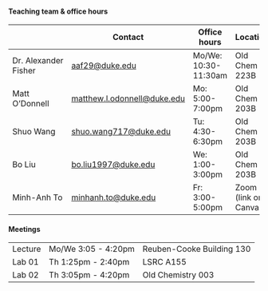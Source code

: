#### Teaching team & office hours

|                      | Contact                                                     | Office hours         | Location                   |
|------------------|------------------|------------------|------------------|
| Dr. Alexander Fisher | [aaf29\@duke.edu](aaf29@duke.edu)                           | Mo/We: 10:30-11:30am | Old Chem 223B              |
| Matt O'Donnell       | [matthew.l.odonnell\@duke.edu](matthew.l.odonnell@duke.edu) | Mo: 5:00-7:00pm      | Old Chem 203B              |
| Shuo Wang            | [shuo.wang717\@duke.edu](shuo.wang717@duke.edu)             | Tu: 4:30-6:30pm      | Old Chem 203B              |
| Bo Liu               | [bo.liu1997\@duke.edu](bo.liu1997@duke.edu)                 | We: 1:00-3:00pm      | Old Chem 203B              |
| Minh-Anh To          | [minhanh.to\@duke.edu](minhanh.to@duke.edu)                 | Fr: 3:00-5:00pm      | Zoom (link on Canvas) |

#### Meetings

|         |                     |                           |
|---------|---------------------|---------------------------|
| Lecture | Mo/We 3:05 - 4:20pm | Reuben-Cooke Building 130 |
| Lab 01  | Th 1:25pm - 2:40pm  | LSRC A155                 |
| Lab 02  | Th 3:05pm - 4:20pm  | Old Chemistry 003         |
